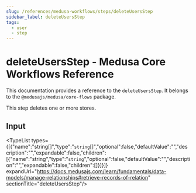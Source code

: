 ```yaml
---
slug: /references/medusa-workflows/steps/deleteUsersStep
sidebar_label: deleteUsersStep
tags:
  - user
  - step
---
```



# deleteUsersStep - Medusa Core Workflows Reference

This documentation provides a reference to the `deleteUsersStep`. It belongs to the `@medusajs/medusa/core-flows` package.

This step deletes one or more stores.

## Input

<TypeList types={[{"name":"string[]","type":"`string`[]","optional":false,"defaultValue":"","description":"","expandable":false,"children":[{"name":"string","type":"`string`","optional":false,"defaultValue":"","description":"","expandable":false,"children":[]}]}]} expandUrl="https://docs.medusajs.com/learn/fundamentals/data-models/manage-relationships#retrieve-records-of-relation" sectionTitle="deleteUsersStep"/>
